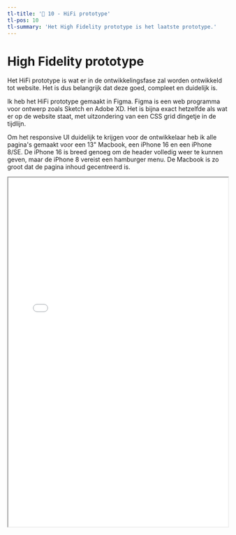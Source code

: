```yaml
---
tl-title: '🎨 10 - HiFi prototype'
tl-pos: 10
tl-summary: 'Het High Fidelity prototype is het laatste prototype.'
---
```


# High Fidelity prototype

Het HiFi prototype is wat er in de ontwikkelingsfase zal worden ontwikkeld tot website. Het is dus belangrijk
dat deze goed, compleet en duidelijk is.

Ik heb het HiFi prototype gemaakt in Figma. Figma is een web programma voor ontwerp zoals Sketch en Adobe XD.
Het is bijna exact hetzelfde als wat er op de website staat, met uitzondering van een CSS grid dingetje in
de tijdlijn.

Om het responsive UI duidelijk te krijgen voor de ontwikkelaar heb ik alle pagina's gemaakt voor een 13" Macbook,
een iPhone 16 en een iPhone 8/SE. De iPhone 16 is breed genoeg om de header volledig weer te kunnen geven,
maar de iPhone 8 vereist een hamburger menu. De Macbook is zo groot dat de pagina inhoud gecentreerd is.

<iframe src="/2425/lmfehres/hifi-page.pdf" style="width: 100%; height: 800px;"/>

Figma ondersteunt components waardoor herhaalde UI elementen kunnen worden gesynchroniseerd met alle plekken
waar ze worden gebruikt. Als een component wordt gekopieerd kan de tekst ervan wel woorden aangepast zonder
de andere instances aan te passen, dit is gebruikt voor de tijdlijn items en text input velden. Het text input
veld component is responsief, het heeft een minimumgrootte van hug (zo klein mogelijk zonder text wrapping) en
een standaardgrootte van fill (zo veel mogelijk horizontale ruimte gebruiken).

<iframe src="/2425/lmfehres/hifi-component.pdf" style="width: 100%; height: 200px;"/>

Met zo'n prototype kan niet alleen een user experience test worden uitgevoerd om te kijken of de website wel
overzichtelijk is, maar dit kan ook 1 op 1 worden gepubliceerd op de website. Figma heeft hier tools
zoals "dev mode" voor ontwikkelaars voor, helaas is dit niet beschikbaar zonder geld over te harken.
